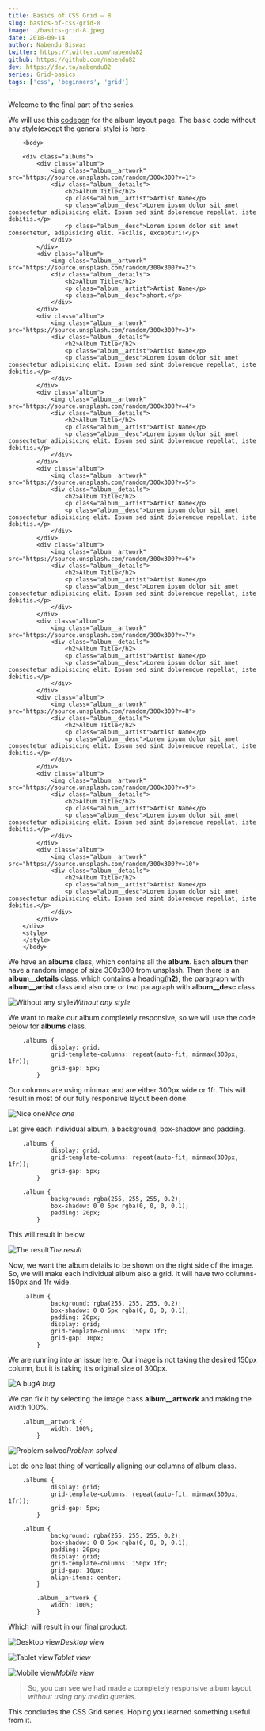 ```yaml
---
title: Basics of CSS Grid — 8
slug: basics-of-css-grid-8
image: ./basics-grid-8.jpeg
date: 2018-09-14
author: Nabendu Biswas
twitter: https://twitter.com/nabendu82
github: https://github.com/nabendu82
dev: https://dev.to/nabendu82
series: Grid-basics
tags: ['css', 'beginners', 'grid']
---
```

Welcome to the final part of the series.

We will use this [codepen](https://codepen.io/nabendu82/full/qMKBOw/) for the album layout page. The basic code without any style(except the general style) is here.
```
    <body>

    <div class="albums">
        <div class="album">
            <img class="album__artwork" src="https://source.unsplash.com/random/300x300?v=1">
            <div class="album__details">
                <h2>Album Title</h2>
                <p class="album__artist">Artist Name</p>
                <p class="album__desc">Lorem ipsum dolor sit amet consectetur adipisicing elit. Ipsum sed sint doloremque repellat, iste debitis.</p>
                <p class="album__desc">Lorem ipsum dolor sit amet consectetur, adipisicing elit. Facilis, excepturi!</p>
            </div>
        </div>
        <div class="album">
            <img class="album__artwork" src="https://source.unsplash.com/random/300x300?v=2">
            <div class="album__details">
                <h2>Album Title</h2>
                <p class="album__artist">Artist Name</p>
                <p class="album__desc">short.</p>
            </div>
        </div>
        <div class="album">
            <img class="album__artwork" src="https://source.unsplash.com/random/300x300?v=3">
            <div class="album__details">
                <h2>Album Title</h2>
                <p class="album__artist">Artist Name</p>
                <p class="album__desc">Lorem ipsum dolor sit amet consectetur adipisicing elit. Ipsum sed sint doloremque repellat, iste debitis.</p>
            </div>
        </div>
        <div class="album">
            <img class="album__artwork" src="https://source.unsplash.com/random/300x300?v=4">
            <div class="album__details">
                <h2>Album Title</h2>
                <p class="album__artist">Artist Name</p>
                <p class="album__desc">Lorem ipsum dolor sit amet consectetur adipisicing elit. Ipsum sed sint doloremque repellat, iste debitis.</p>
            </div>
        </div>
        <div class="album">
            <img class="album__artwork" src="https://source.unsplash.com/random/300x300?v=5">
            <div class="album__details">
                <h2>Album Title</h2>
                <p class="album__artist">Artist Name</p>
                <p class="album__desc">Lorem ipsum dolor sit amet consectetur adipisicing elit. Ipsum sed sint doloremque repellat, iste debitis.</p>
            </div>
        </div>
        <div class="album">
            <img class="album__artwork" src="https://source.unsplash.com/random/300x300?v=6">
            <div class="album__details">
                <h2>Album Title</h2>
                <p class="album__artist">Artist Name</p>
                <p class="album__desc">Lorem ipsum dolor sit amet consectetur adipisicing elit. Ipsum sed sint doloremque repellat, iste debitis.</p>
            </div>
        </div>
        <div class="album">
            <img class="album__artwork" src="https://source.unsplash.com/random/300x300?v=7">
            <div class="album__details">
                <h2>Album Title</h2>
                <p class="album__artist">Artist Name</p>
                <p class="album__desc">Lorem ipsum dolor sit amet consectetur adipisicing elit. Ipsum sed sint doloremque repellat, iste debitis.</p>
            </div>
        </div>
        <div class="album">
            <img class="album__artwork" src="https://source.unsplash.com/random/300x300?v=8">
            <div class="album__details">
                <h2>Album Title</h2>
                <p class="album__artist">Artist Name</p>
                <p class="album__desc">Lorem ipsum dolor sit amet consectetur adipisicing elit. Ipsum sed sint doloremque repellat, iste debitis.</p>
            </div>
        </div>
        <div class="album">
            <img class="album__artwork" src="https://source.unsplash.com/random/300x300?v=9">
            <div class="album__details">
                <h2>Album Title</h2>
                <p class="album__artist">Artist Name</p>
                <p class="album__desc">Lorem ipsum dolor sit amet consectetur adipisicing elit. Ipsum sed sint doloremque repellat, iste debitis.</p>
            </div>
        </div>
        <div class="album">
            <img class="album__artwork" src="https://source.unsplash.com/random/300x300?v=10">
            <div class="album__details">
                <h2>Album Title</h2>
                <p class="album__artist">Artist Name</p>
                <p class="album__desc">Lorem ipsum dolor sit amet consectetur adipisicing elit. Ipsum sed sint doloremque repellat, iste debitis.</p>
            </div>
        </div>
    </div>
    <style>
    </style>
    </body>
```
We have an **albums** class, which contains all the **album**. Each **album** then have a random image of size 300x300 from unsplash. Then there is an **album__details** class, which contains a heading(**h2**), the paragraph with **album__artist** class and also one or two paragraph with **album__desc** class.

![Without any style](https://cdn-images-1.medium.com/max/5760/1*nazw1s0C8qGiUUHajc3ckg.png)*Without any style*

We want to make our album completely responsive, so we will use the code below for **albums** class.
```
    .albums {
            display: grid;
            grid-template-columns: repeat(auto-fit, minmax(300px, 1fr));
            grid-gap: 5px;
        }
```
Our columns are using minmax and are either 300px wide or 1fr. This will result in most of our fully responsive layout been done.

![Nice one](https://cdn-images-1.medium.com/max/5760/1*TeX6RnLf073oJ0wv8Z0eMw.png)*Nice one*

Let give each individual album, a background, box-shadow and padding.
```
    .albums {
            display: grid;
            grid-template-columns: repeat(auto-fit, minmax(300px, 1fr));
            grid-gap: 5px;
        }

    .album {
            background: rgba(255, 255, 255, 0.2);
            box-shadow: 0 0 5px rgba(0, 0, 0, 0.1);
            padding: 20px;
        }
```
This will result in below.

![The result](https://cdn-images-1.medium.com/max/5760/1*WQtHeZ4gIrUH9hcWxCdyyg.png)*The result*

Now, we want the album details to be shown on the right side of the image. So, we will make each individual album also a grid. It will have two columns- 150px and 1fr wide.
```
    .album {
            background: rgba(255, 255, 255, 0.2);
            box-shadow: 0 0 5px rgba(0, 0, 0, 0.1);
            padding: 20px;
            display: grid;
            grid-template-columns: 150px 1fr;
            grid-gap: 10px;
        }
```
We are running into an issue here. Our image is not taking the desired 150px column, but it is taking it’s original size of 300px.

![A bug](https://cdn-images-1.medium.com/max/5760/1*Jv5d9_bG72rmgqfk4sSeFA.png)*A bug*

We can fix it by selecting the image class **album__artwork** and making the width 100%.
```
    .album__artwork {
            width: 100%;
        }
```
![Problem solved](https://cdn-images-1.medium.com/max/5760/1*HdeGb8Ba2eYWSifliRhafA.png)*Problem solved*

Let do one last thing of vertically aligning our columns of album class.
```
    .albums {
            display: grid;
            grid-template-columns: repeat(auto-fit, minmax(300px, 1fr));
            grid-gap: 5px;
        }

    .album {
            background: rgba(255, 255, 255, 0.2);
            box-shadow: 0 0 5px rgba(0, 0, 0, 0.1);
            padding: 20px;
            display: grid;
            grid-template-columns: 150px 1fr;
            grid-gap: 10px;
            align-items: center;
        }

        .album__artwork {
            width: 100%;
        }
```
Which will result in our final product.

![Desktop view](https://cdn-images-1.medium.com/max/5760/1*JzKLQoXa6BJPXLgBVq7boQ.png)*Desktop view*

![Tablet view](https://cdn-images-1.medium.com/max/4384/1*uCjO7Kl5qU2W_N0fr0V72g.png)*Tablet view*

![Mobile view](https://cdn-images-1.medium.com/max/2144/1*sT1RGWguUcZMdfGujmrcrA.png)*Mobile view*
> So, you can see we had made a completely responsive album layout, *without using any media queries*.

This concludes the CSS Grid series. Hoping you learned something useful from it.
